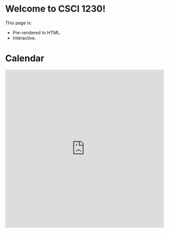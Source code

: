

# Welcome to CSCI 1230!

This page is:

- Pre-rendered to HTML.
- Interactive. <Counter />

# Calendar

<iframe
  src="https://calendar.google.com/calendar/embed?height=600&wkst=1&bgcolor=%23ffffff&ctz=America%2FNew_York&showTz=0&showCalendars=1&showTitle=0&showTabs=1&showPrint=0&src=Y19oamgxc2hsMm5ybGZuZjBrMmp2NzZoZGRlc0Bncm91cC5jYWxlbmRhci5nb29nbGUuY29t&src=Y18xaXZjYjI3cmpvcmtsbTFvMHFiaWdjZmpqc0Bncm91cC5jYWxlbmRhci5nb29nbGUuY29t&src=Y19uZnVtN3Q1YmIwaW1raTVmNDhycG1tZ3JkY0Bncm91cC5jYWxlbmRhci5nb29nbGUuY29t&src=Y19tcmpnNW1tazAyOGQ5ajRrYjA1bHV1dGF1Y0Bncm91cC5jYWxlbmRhci5nb29nbGUuY29t&color=%23D50000&color=%230B8043&color=%23EF6C00&color=%233F51B5"
  style={{ borderRadius: 10 }}
  width="100%"
  height="500"
  frameBorder="0"
  scrolling="no"
/>

# Staff

CSCI 1230 was built by the following lovely people!

- [Adrian](adrian_chang@brown.edu)
- [Angela](angela_xing@brown.edu)
- [Anna](anna_j_zhao@brown.edu)
- [Derick](derick_toth@brown.edu)
- [Geoffrey](geoffrey_hazard@brown.edu)
- [Helen](helen_huang@brown.edu)
- [Jianxin](jianxin_gu@brown.edu)
- [Logan](logan_dooley@brown.edu)
- [Marc](marc_mapeke@brown.edu)
- [Mehek](mehek_jethani@brown.edu)
- [Nick](yiwen_huang1@brown.edu)
- [Sean](xiao_zhan@brown.edu)
- [Yiwen](yiwen_chen@brown.edu)
- [Zack](zack_cheng@brown.edu)
- [Ziang](ziang_liu@brown.edu)
